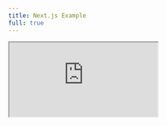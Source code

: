```yaml
---
title: Next.js Example
full: true
---
```

<style global="true">{`
   article {
    padding-top: 1.3rem !important;
  }
`}</style>
<iframe
  src="https://codesandbox.io/embed/github/anudit/convosdk/tree/main/examples/nextjs?file=/pages/index.js?codemirror=1&fontsize=14&theme=dark&autoresize=1&hidenavigation=1"
  style={{
    width: '100%',
    height: '100%',
    border: 0,
    overflow: 'hidden',
    background: 'rgb(21, 21, 21)'
  }}
  title="Next.js Example"
  allow="accelerometer; ambient-light-sensor; camera; encrypted-media; geolocation; gyroscope; hid; microphone; midi; payment; usb; vr; xr-spatial-tracking"
  sandbox="allow-autoplay allow-forms allow-modals allow-popups allow-presentation allow-same-origin allow-scripts"
/>
